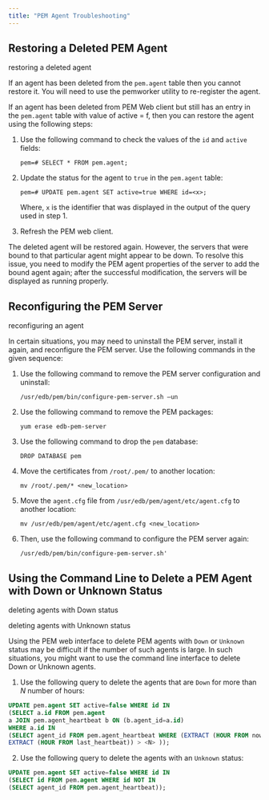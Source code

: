```yaml
---
title: "PEM Agent Troubleshooting"
---
```


## Restoring a Deleted PEM Agent

<div class="index">

restoring a deleted agent

</div>

If an agent has been deleted from the `pem.agent` table then you cannot restore it. You will need to use the pemworker utility to re-register the agent.

If an agent has been deleted from PEM Web client but still has an entry in the `pem.agent` table with value of active = f, then you can restore the agent using the following steps:

1.  Use the following command to check the values of the `id` and `active` fields:
    
    `pem=# SELECT * FROM pem.agent;`

2.  Update the status for the agent to `true` in the `pem.agent` table:
    
    `pem=# UPDATE pem.agent SET active=true WHERE id=<x>;`
    
    Where, `x` is the identifier that was displayed in the output of the query used in step 1.

3.  Refresh the PEM web client.

The deleted agent will be restored again. However, the servers that were bound to that particular agent might appear to be down. To resolve this issue, you need to modify the PEM agent properties of the server to add the bound agent again; after the successful modification, the servers will be displayed as running properly.

## Reconfiguring the PEM Server

<div class="index">

reconfiguring an agent

</div>

In certain situations, you may need to uninstall the PEM server, install it again, and reconfigure the PEM server. Use the following commands in the given sequence:

1.  Use the following command to remove the PEM server configuration and uninstall:
    
    `/usr/edb/pem/bin/configure-pem-server.sh –un`

2.  Use the following command to remove the PEM packages:
    
    `yum erase edb-pem-server`

3.  Use the following command to drop the `pem` database:
    
    `DROP DATABASE pem`

4.  Move the certificates from `/root/.pem/` to another location:
    
    `mv /root/.pem/* <new_location>`

5.  Move the `agent.cfg` file from `/usr/edb/pem/agent/etc/agent.cfg` to another location:
    
    `mv /usr/edb/pem/agent/etc/agent.cfg <new_location>`

6.  Then, use the following command to configure the PEM server again:
    
    `/usr/edb/pem/bin/configure-pem-server.sh'`

## Using the Command Line to Delete a PEM Agent with Down or Unknown Status

<div class="index">

deleting agents with Down status

</div>

<div class="index">

deleting agents with Unknown status

</div>

Using the PEM web interface to delete PEM agents with `Down` or `Unknown` status may be difficult if the number of such agents is large. In such situations, you might want to use the command line interface to delete Down or Unknown agents.

1.  Use the following query to delete the agents that are `Down` for more than *N* number of hours:

<!-- end list -->

``` SQL
UPDATE pem.agent SET active=false WHERE id IN
(SELECT a.id FROM pem.agent
a JOIN pem.agent_heartbeat b ON (b.agent_id=a.id)
WHERE a.id IN
(SELECT agent_id FROM pem.agent_heartbeat WHERE (EXTRACT (HOUR FROM now())-
EXTRACT (HOUR FROM last_heartbeat)) > <N> ));
```

2.  Use the following query to delete the agents with an `Unknown` status:

<!-- end list -->

``` SQL
UPDATE pem.agent SET active=false WHERE id IN
(SELECT id FROM pem.agent WHERE id NOT IN
(SELECT agent_id FROM pem.agent_heartbeat));
```
